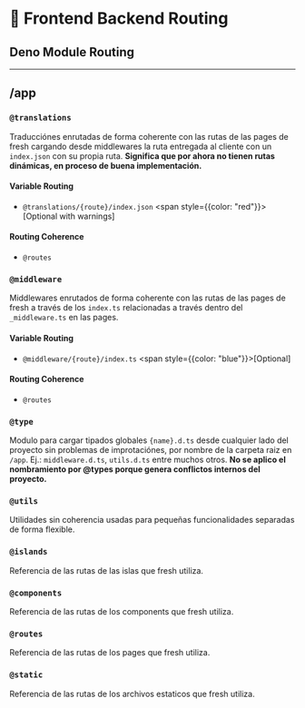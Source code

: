 
# 🔵 Frontend Backend Routing

## Deno Module Routing
---
## /app

### `@translations`
Traducciónes enrutadas de forma coherente con las rutas de las pages de fresh cargando desde middlewares la ruta entregada al cliente con un `index.json` con su propia ruta. **Significa que por ahora no tienen rutas dinámicas, en proceso de buena implementación.**

#### Variable Routing
- `@translations/{route}/index.json` <span style={{color: "red"}}>&#91;Optional with warnings&#93;</span>

#### Routing Coherence
- `@routes`
  



### `@middleware`
Middlewares enrutados de forma coherente con las rutas de las pages de fresh a través de los `index.ts` relacionadas a través dentro del `_middleware.ts` en las pages.

#### Variable Routing
- `@middleware/{route}/index.ts` <span style={{color: "blue"}}>&#91;Optional&#93;</span>

#### Routing Coherence
- `@routes`

### `@type`
Modulo para cargar tipados globales `{name}.d.ts` desde cualquier lado del proyecto sin problemas de improtaciónes, por nombre de la carpeta raiz en `/app`. Ej.: `middleware.d.ts`, `utils.d.ts` entre muchos otros. **No se aplico el nombramiento por @types porque genera conflictos internos del proyecto.**

### `@utils`
Utilidades sin coherencia usadas para pequeñas funcionalidades separadas de forma flexible.

### `@islands`
Referencia de las rutas de las islas que fresh utiliza.

### `@components`
Referencia de las rutas de los components que fresh utiliza.

### `@routes`
Referencia de las rutas de los pages que fresh utiliza.

### `@static`
Referencia de las rutas de los archivos estaticos que fresh utiliza.
